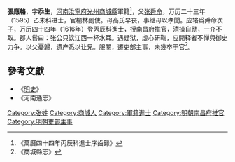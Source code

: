 '''張應輅'''，字'''忝生'''，[[河南|河南]][[汝寧府|汝寧府]][[光州|光州]][[商城縣|商城縣]]軍籍<ref>《萬曆四十四年丙辰科進士序齒録》</ref>，父[[张舜命|张舜命]]，万历二十三年（1595）乙未科进士，官榆林副使。母高氏早丧，事继母以孝聞。应辂爲舜命次子，万历四十四年（1616年）登丙辰科進士，授[[南昌府|南昌府]]推官，清操自励，一介不取。郡人嘗曰：张公只饮江西一杯水耳。遇疑狱，虚心研鞠，应開释者不惮與御史力争。以父憂歸，遗产悉以让兄。服闋，遷吏部主事，未幾卒于官<ref>《商城縣志》</ref>。

==參考文獻==
{{reflist}}
*《[[明史|明史]]》
*《河南通志》

{{萬曆四十四年丙辰科殿試金榜}}

{{Authority control}}

{{DEFAULTSORT:Zhang张}}
[[Category:张姓|Category:张姓]]
[[Category:商城人|Category:商城人]]
[[Category:軍籍進士|Category:軍籍進士]]
[[Category:明朝南昌府推官|Category:明朝南昌府推官]]
[[Category:明朝吏部主事|Category:明朝吏部主事]]